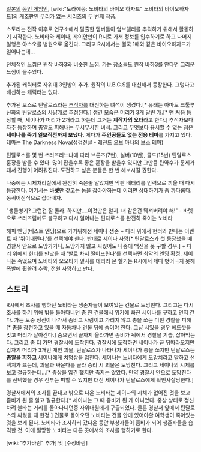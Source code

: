 [[일본]]의 [[동인 게임]]인, [wiki:"도라에몽: 노비타의 바이오 하자드" 노비타의 바이오하자드]의 개조판인 [[무리가 없는 시리즈]]의 두 번째 작품.

스토리는 전작 이후로 연구소에서 탈출한 멤버들이 엄브렐러를 추격하기 위해서 활동하기 시작한다. 노비타와 세이나, 쟈이안만이 R시로 가서 정보를 입수하기로 하고 나머지 일행은 야스오를 병원으로 옮긴다. 그리고 R시에서는 결국 1때와 같은 바이오하자드가 일어나는데...

전체적인 느낌은 원작 바하3와 비슷한 느낌. 가는 장소들도 원작 바하3를 안다면 그리운 느낌이 들수있다.

추가된 캐릭터로 자위대 3인방이 추가. 원작의 U.B.C.S를 대신해서 등장한다. 그렇다고 배신하는 캐릭터는 없다.

추가된 보스로 틴달로스라는 [[추적자]]를 대신하는 녀석이 생겼다.[* 유래는 아마도 크툴루 신화의 [[틴달로스의 사냥개]]로 추정된다.] 생긴 모습은 머리가 3개 달린 개.[* 맨 처음 등장할 때, 세이나가 머리가 2개라고 하는데 그거는 '''제작자의 오타'''라고 한다.] 추적자보다 자주 등장하며 총알도 피해내는 무시무시한 녀석. 그리고 무엇보다 용서할 수 없는 점은 '''세이나를 죽기 일보직전까지 보냈다.''' 게다가 '''주인공들도 없는 전용 테마'''를 가지고 있다. 테마는 The Darkness Nova(성검전설 - 레전드 오브 마나의 보스 테마)

틴달로스를 몇 번 쓰러뜨리느냐에 따라 브론즈(7번), 실버(10번), 골드(15번) 틴달로스 훈장을 받을 수 있다. 많이 잡을수록 좋은 훈장을 받을수 있지만 그만큼 탄약수가 문제가돼서 진행이 어려워진다. 도전하고 싶은 분들은 한 번 해보시길 권한다.

나중에는 시체처리실에서 완전히 죽은줄 알았지만 막판 배터리를 인력으로 끼울 때 다시 등장한다. 여기서는 '''바렛'''만 갖고는 놈을 잡아야하는데 이러면 상대하기가 좀 까다롭다. 동귀어진식으로 잡아내자.

"생물병기? 그런건 잘 몰라. 하지만....이것만은 알지. 너 같은건 뒈져버려야 해!" - 바렛으로 쓰러뜨림에도 불구하고 다시 일어나는 틴다로스를 완전히 죽이는 노비타

해피 엔딩(베스트 엔딩)으로 가기위해선 세이나 생존 + 다리 위에서 헌터와 만나는 이벤트 때 '뛰어내린다.'를 선택해야 한다.
반대로 세이나 사망[* 틴달로스가 첫 등장했을 때 경찰서 안으로 도망가거나, 도망가지 않고 싸웠어도 나중에 백신을 못 구할 경우.] + 다리 위에서 헌터를 만났을 때 '발로 차서 떨어뜨린다'를 선택하면 최악의 엔딩 확정. 세이나는 죽었으며 노비타와 오오타카 일사를 데리러 온 헬기는 R시에서 제때 벗어나지 못해 폭발에 휩쓸려 추락, 전원 사망하고 만다.

== 스토리 ==
R시에서 조사를 행하던 노비타는 생존자들이 모여있는 건물로 도망친다. 그리고는 다시 조사를 하기 위해 밖을 돌아다니던 중 한 건물에서 위기에 빠진 세이나를 구하고 먼저 간다. 가는 도중 정신이 나가서 좀비고 사람이고 가리지 않고 총을 쏘는 미친 경찰을 피해[* 총을 장전하고 있을 때 자동차나 건물 뒤에 숨어야 한다. 그냥 서있을 경우 헤드샷을 맞고 머리가 날아간다.] 숨으면서 끝까지 올라가면 좀비가 뒤에서 경찰을 기습, 잡아먹는다. 그리고 좀 더 가면 경찰서에 도착한다.     
경찰서에 도착하면 세이나가 곧 뒤따라오지만 갑자기 머리가 3개인 개인 괴물, 틴달로스가 나타나자 세이나가 총을 쏘지만 틴달로스는 '''총알을 피하고''' 세이나에게 치명상을 입힌다. 세이나는 노비타에게 도망치라고 말하고 선택지가 뜨는데, 괴물과 싸운다를 골라 승리 시 괴물은 도망친다. 그리고 세이나의 시체를 보고 절규하는데...[* 중상을 입긴 했지만 죽지는 않았다. 만약 경찰서 안으로 도망친다를 선택했을 경우 전투는 피할 수 있지만 대신 세이나가 틴달로스에게 확인사살당한다.]

경찰서에서의 조사를 끝내고 밖으로 나온 노비타는 세이나의 시체가 없어진 것을 보고 좀비가 된 줄 알고 절규한다.[* 세이나는 그 때 좀비가 된 게 아니었다. 중상 상태로 정신차려 불타는 거리를 돌아다니던중 자위대원에게 구출되었다. 물론 경찰서 앞에서 틴달로스와 싸웠을 때 한정.]
건물로 돌아오던 노비타는 건물 안에 있어야할 여학생이 죽어있는 것을 보게 된다. 노비타가 조사하러 갔다온 동안 부상자들이 좀비가 되어 생존자들을 습격한 것. 이에 절망한 노비타는 다른 곳에서의 조사를 행하기로 한다.

[wiki:"추가바람" 추가] 및 [수정바람]
